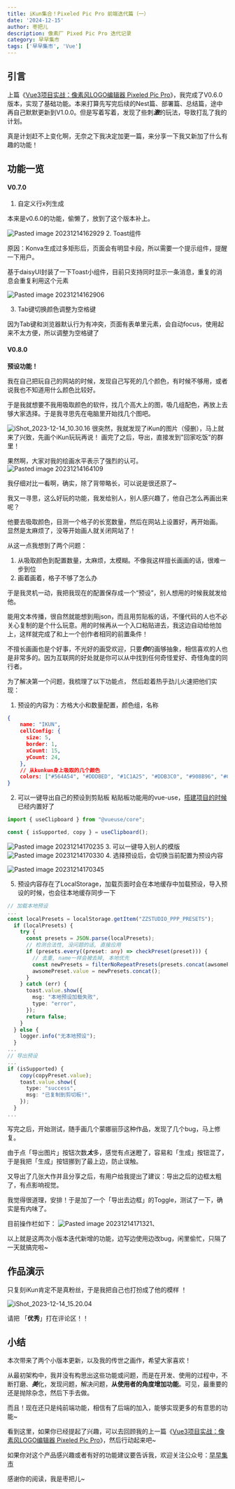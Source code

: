 ```yaml
---
title: iKun集合！Pixeled Pic Pro 前端迭代篇（一）
date: '2024-12-15'
author: 枣把儿
description: 像素厂 Pixed Pic Pro 迭代记录
category: 早早集市
tags: ['早早集市', 'Vue']
---
```


## 引言

上篇《[Vue3项目实战：像素风LOGO编辑器 Pixeled Pic Pro](https://juejin.cn/post/7311697095505149990)》，我完成了V0.6.0版本，实现了基础功能。本来打算先写完后续的Nest篇、部署篇、总结篇，途中再自己默默更新到V1.0.0。但是写着写着，发现了些刺***激***的玩法，导致打乱了我的计划。

真是计划赶不上变化啊，无奈之下我决定加更一篇，来分享一下我又新加了什么有趣的功能！

## 功能一览

#### V0.7.0
1. 自定义行x列生成

本来是v0.6.0的功能，偷懒了，放到了这个版本补上。

![Pasted image 20231214162929](http://img.zzstudio.cn/Pasted%20image%2020231214162929.png)
2.  Toast组件

原因：Konva生成过多矩形后，页面会有明显卡段，所以需要一个提示组件，提醒一下用户。

基于daisyUI封装了一下Toast小组件，目前只支持同时显示一条消息，重复的消息会重复利用这个元素

![Pasted image 20231214162906](http://img.zzstudio.cn/Pasted%20image%2020231214162906.png)

3. Tab键切换颜色调整为空格键

因为Tab键和浏览器默认行为有冲突，页面有表单里元素，会自动focus，使用起来不太方便，所以调整为空格键了

#### V0.8.0
**预设功能！**

我在自己把玩自己的网站的时候，发现自己写死的几个颜色，有时候不够用，或者说我也不知道用什么颜色比较好。

于是我就想要不我用吸取颜色的软件，找几个高大上的图，吸几组配色，再放上去够大家选择。于是我寻思先在电脑里开始找几个图吧。

![iShot_2023-12-14_10.30.16](http://img.zzstudio.cn/iShot_2023-12-14_10.30.16.png)
很突然，我就发现了iKun的图片（侵删），马上就来了兴致，先画个iKun玩玩再说！
画完了之后，导出，直接发到"回家吃饭"的群里！

果然啊，大家对我的绘画水平表示了强烈的认可。
![Pasted image 20231214164109](http://img.zzstudio.cn/Pasted%20image%2020231214164109.png)

我仔细对比一看啊，确实，除了背带略长，可以说是很还原了~

我又一寻思，这么好玩的功能，我发给别人，别人感兴趣了，他自己怎么再画出来呢？

他要去吸取颜色，目测一个格子的长宽数量，然后在网站上设置好，再开始画。 显然是太麻烦了，没等开始画人就关闭网站了！

从这一点我想到了两个问题：
1. 从吸取颜色到配置数量，太麻烦，太模糊。不像我这样擅长画画的话，很难一步到位
2. 画着画着，格子不够了怎么办

于是我灵机一动，我把我现在的配置保存成一个“预设”，别人想用的时候我就发给他。

能用文本传播，很自然就能想到用json，而且用剪贴板的话，不懂代码的人也不必关心复制的是个什么玩意。用的时候再从一个入口粘贴进去，我这边自动给他加上，这样就完成了和上一个创作者相同的前置条件！ 

不擅长画画也是个好事，不光好的画受欢迎，只要***你***的画够抽象，相信喜欢的人也是非常多的。因为互联网的好处就是你可以从中找到任何奇怪爱好、奇怪角度的同行者。

为了解决第一个问题，我梳理了以下功能点， 然后趁着热乎劲儿火速把他们实现：
1. 预设的内容为：方格大小和数量配置，颜色组，名称
```json
{
    name: "IKUN",
    cellConfig: {
      size: 5,
      border: 1,
      xCount: 15,
      yCount: 24,
    },
    // 从kunkun身上吸取的几个颜色
    colors: ["#564A54", "#DDDBED", "#1C1A25", "#DDB3C0", "#908B96", "#CC7A76", "#ffffff"]
}
```
2. 可以一键导出自己的预设到剪贴板 
粘贴板功能用的vue-use，[搭建项目的时候](https://juejin.cn/post/7311697095505149990)已经内置好了
```ts
import { useClipboard } from "@vueuse/core";

const { isSupported, copy } = useClipboard();

```

![Pasted image 20231214170235](http://img.zzstudio.cn/Pasted%20image%2020231214170235.png)
3. 可以一键导入别人的模版
![Pasted image 20231214170330](http://img.zzstudio.cn/Pasted%20image%2020231214170330.png)
4. 选择预设后，会切换当前配置为预设内容

![Pasted image 20231214170345](http://img.zzstudio.cn/Pasted%20image%2020231214170345.png)

5. 预设内容存在了LocalStorage，加载页面时会在本地缓存中加载预设，导入预设的时候，也会往本地缓存同步一下
```ts
// 加载本地预设
...
const localPresets = localStorage.getItem("ZZSTUDIO_PPP_PRESETS");
  if (localPresets) {
    try {
      const presets = JSON.parse(localPresets);
      // 检测合法性, 没问题的话, 直接应用
      if (presets.every((preset: any) => checkPreset(preset))) {
        // 去重, name一样会被去掉, 本地优先
        const newPresets = filterNoRepeatPresets(presets.concat(awsomePreset.value));
        awsomePreset.value = newPresets.concat();
      }
    } catch (err) {
      toast.value.show({
        msg: "本地预设加载失败",
        type: "error",
      });
      return false;
    }
  } else {
    logger.info("无本地预设");
  }
...
// 导出预设
... 
if (isSupported) {
    copy(copyPreset.value);
    toast.value.show({
      type: "success",
      msg: "已复制到剪切板!",
    });
  }
...
```

写完之后，开始测试，随手画几个蒙娜丽莎这种作品，发现了几个bug，马上修复。

由于点「导出图片」按钮次数***太***多，感觉有点迷瞪了，容易和「生成」按钮混了，于是我把「生成」按钮挪到了最上边，防止误触。

又导出了几张大作并且分享之后，有用户给我提出了建议：导出之后的边框太粗了，有点影响视觉。

我觉得很道理，安排！于是加了一个「导出去边框」的Toggle，测试了一下，确实是有内味了。

目前操作栏如下：
![Pasted image 20231214171321](http://img.zzstudio.cn/Pasted%20image%2020231214171321.png)、

以上就是这两次小版本迭代新增的功能，边写边使用边改bug，闲里偷忙，只隔了一天就搞完啦~

## 作品演示

只复刻iKun肯定不是真粉丝，于是我把自己也打扮成了他的模样 ！

![iShot_2023-12-14_15.20.04](http://img.zzstudio.cn/iShot_2023-12-14_15.20.04.png)

请把 「**优秀**」打在评论区！！


## 小结

本次带来了两个小版本更新，以及我的传世之画作，希望大家喜欢！

从最初架构中，我并没有构思出这些功能或问题，而是在开发、使用的过程中，不断打磨、***美***化，发现问题，解决问题，**从使用者的角度增加功能**。可见，最重要的还是抛除杂念，然后下手去做。

而且！现在还只是纯前端功能，相信有了后端的加入，能够实现更多的有意思的功能~

看到这里，如果你已经提起了兴趣，可以去回顾我的上一篇《[Vue3项目实战：像素风LOGO编辑器 Pixeled Pic Pro](https://juejin.cn/post/7311697095505149990)》，然后行动起来吧~

如果你对这个产品感兴趣或者有好的功能建议要告诉我，欢迎关注公众号：[早早集市](https://mp.weixin.qq.com/s/A8wHxE5Q2jl6Su_7QA6f-A)

感谢你的阅读，我是枣把儿\~

